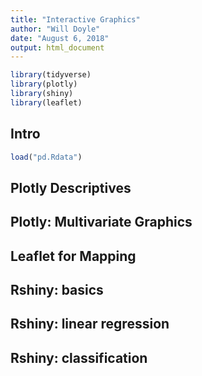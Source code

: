 ```yaml
---
title: "Interactive Graphics"
author: "Will Doyle"
date: "August 6, 2018"
output: html_document
---
```



```r
library(tidyverse)
library(plotly)
library(shiny)
library(leaflet)
```

## Intro



```r
load("pd.Rdata")
```

## Plotly Descriptives

## Plotly: Multivariate Graphics

## Leaflet for Mapping

## Rshiny: basics

## Rshiny: linear regression

## Rshiny: classification


